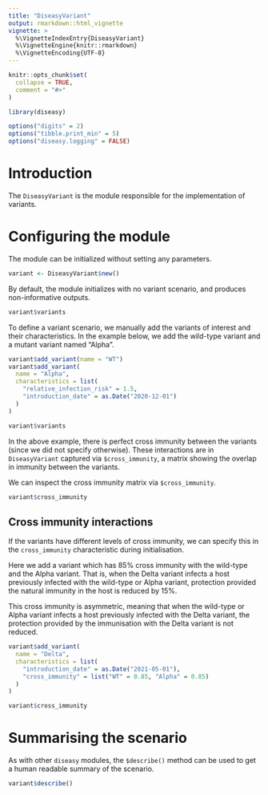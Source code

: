 ```yaml
---
title: "DiseasyVariant"
output: rmarkdown::html_vignette
vignette: >
  %\VignetteIndexEntry{DiseasyVariant}
  %\VignetteEngine{knitr::rmarkdown}
  %\VignetteEncoding{UTF-8}
---
```


```r
knitr::opts_chunk$set(
  collapse = TRUE,
  comment = "#>"
)
```

```r
library(diseasy)
```

```r
options("digits" = 2)
options("tibble.print_min" = 5)
options("diseasy.logging" = FALSE)
```

# Introduction
The `DiseasyVariant` is the module responsible for the implementation of variants.

# Configuring the module
The module can be initialized without setting any parameters.
```r
variant <- DiseasyVariant$new()
```

By default, the module initializes with no variant scenario, and produces non-informative outputs.
```r
variant$variants
```

To define a variant scenario, we manually add the variants of interest and their characteristics.
In the example below, we add the wild-type variant and a mutant variant named "Alpha".
```r
variant$add_variant(name = "WT")
variant$add_variant(
  name = "Alpha",
  characteristics = list(
    "relative_infection_risk" = 1.5,
    "introduction_date" = as.Date("2020-12-01")
  )
)

variant$variants
```

In the above example, there is perfect cross immunity between the variants (since we did not specify otherwise).
These interactions are in `DiseasyVariant` captured via `$cross_immunity`, a matrix showing the overlap in immunity
between the variants.

We can inspect the cross immunity matrix via `$cross_immunity`.
```r
variant$cross_immunity
```

## Cross immunity interactions
If the variants have different levels of cross immunity, we can specify this in the `cross_immunity` characteristic
during initialisation.

Here we add a variant which has 85% cross immunity with the wild-type and the Alpha variant.
That is, when the Delta variant infects a host previously infected with the wild-type or Alpha variant, protection
provided the natural immunity in the host is reduced by 15%.

This cross immunity is asymmetric, meaning that when the wild-type or Alpha variant infects a host previously infected
with the Delta variant, the protection provided by the immunisation with the Delta variant is not reduced.
```r
variant$add_variant(
  name = "Delta",
  characteristics = list(
    "introduction_date" = as.Date("2021-05-01"),
    "cross_immunity" = list("WT" = 0.85, "Alpha" = 0.85)
  )
)

variant$cross_immunity
```


# Summarising the scenario
As with other `diseasy` modules, the `$describe()` method can be used to get a human readable summary of the scenario.
```r
variant$describe()
```
